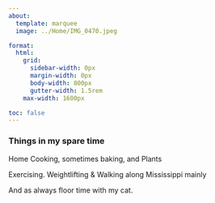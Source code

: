 ```yaml
---
about:
  template: marquee
  image: ../Home/IMG_0470.jpeg

format:
  html:
    grid:
      sidebar-width: 0px
      margin-width: 0px
      body-width: 800px
      gutter-width: 1.5rem
    max-width: 1600px

toc: false
---
```


### Things in my spare time

Home Cooking, sometimes baking, and Plants

Exercising. Weightlifting & Walking along Mississippi mainly

And as always floor time with my cat.
